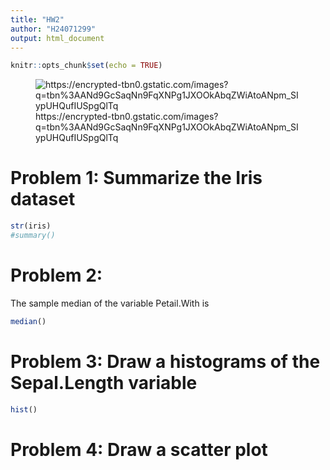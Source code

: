 ```yaml
---
title: "HW2"
author: "H24071299"
output: html_document
---
```


```r
knitr::opts_chunk$set(echo = TRUE)
```
![https://encrypted-tbn0.gstatic.com/images?q=tbn%3AANd9GcSaqNn9FqXNPg1JXOOkAbqZWiAtoANpm_SIypUHQufIUSpgQlTq](https://encrypted-tbn0.gstatic.com/images?q=tbn%3AANd9GcSaqNn9FqXNPg1JXOOkAbqZWiAtoANpm_SIypUHQufIUSpgQlTq)

# Problem 1: Summarize the Iris dataset 

```r
str(iris)
#summary()
```

# Problem 2:

The sample median of the variable Petail.With is
```r
median()
```

# Problem 3: Draw a histograms of the Sepal.Length variable

```r
hist()
```

# Problem 4: Draw a scatter plot 

